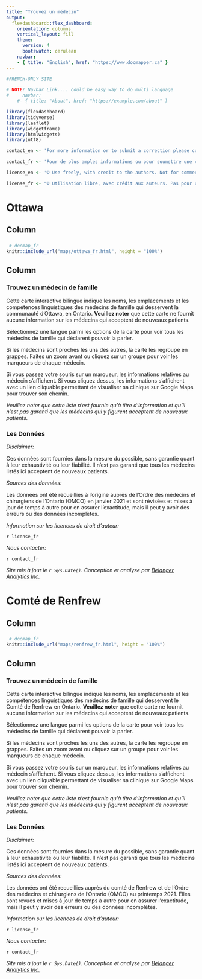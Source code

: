 ```yaml
---
title: "Trouvez un médecin"
output: 
  flexdashboard::flex_dashboard:
    orientation: columns
    vertical_layout: fill
    theme:
      version: 4
      bootswatch: cerulean
    navbar:
    - { title: "English", href: "https://www.docmapper.ca" }
---
```


```r
#FRENCH-ONLY SITE

# NOTE! Navbar Link.... could be easy way to do multi language
#     navbar:
    #- { title: "About", href: "https://example.com/about" }

library(flexdashboard)
library(tidyverse)
library(leaflet)
library(widgetframe)
library(htmlwidgets)
library(utf8)

contact_en <- 'For more information or to submit a correction please contact  [lbjerre@uottawa.ca](mailto:lbjerre@uottawa.ca).'

contact_fr <- 'Pour de plus amples informations ou pour soumettre une correction, veuillez contacter [lbjerre@uottawa.ca](mailto:lbjerre@uottawa.ca).'

license_en <- '© Use freely, with credit to the authors. Not for commercial use. Do not modify or translate without permission. This work is licensed under a [Creative Commons Attribution-NonCommercial-ShareAlike 4.0 International License](http://creativecommons.org/licenses/by-nc-sa/4.0/). Please contact [lbjerre@uottawa.ca](mailto:lbjerre@uottawa.ca) for more information.'

license_fr <- "© Utilisation libre, avec crédit aux auteurs. Pas pour usage commercial. Ne pas modifier ou traduire sans autorisation. Ce travail est sous licence [Creative Commons Attribution-NonCommercial-ShareAlike 4.0 International License](http://creativecommons.org/licenses/by-nc-sa/4.0/). Veuillez contacter [lbjerre@uottawa.ca](mailto:lbjerre@uottawa.ca) pour plus d'informations."

```

Ottawa {data-navmenu="Cartes des régions"}
=====================================  

Column {data-width=650}
-----------------------------------------------------------------------

### 

```r

 # docmap_fr
knitr::include_url("maps/ottawa_fr.html", height = "100%")

```

Column {data-width=350}
-----------------------------------------------------------------------


### Trouvez un médecin de famille 

Cette carte interactive bilingue indique les noms, les emplacements et les compétences linguistiques des médecins de famille qui desservent la communauté d'Ottawa, en Ontario. **Veuillez noter** que cette carte ne fournit aucune information sur les médecins qui acceptent de nouveaux patients.

Sélectionnez une langue parmi les options de la carte pour voir tous les médecins de famille qui déclarent pouvoir la parler.

Si les médecins sont proches les uns des autres, la carte les regroupe en grappes. Faites un zoom avant ou cliquez sur un groupe pour voir les marqueurs de chaque médecin.

Si vous passez votre souris sur un marqueur, les informations relatives au médecin s'affichent. Si vous cliquez dessus, les informations s'affichent avec un lien cliquable permettant de visualiser sa clinique sur Google Maps pour trouver son chemin.

*Veuillez noter que cette liste n'est fournie qu'à titre d'information et qu'il n'est pas garanti que les médecins qui y figurent acceptent de nouveaux patients.*


### Les Données

*Disclaimer:*  

Ces données sont fournies dans la mesure du possible, sans garantie quant à leur exhaustivité ou leur fiabilité. Il n'est pas garanti que tous les médecins listés ici acceptent de nouveaux patients.

*Sources des données:*

Les données ont été recueillies à l'origine auprès de l'Ordre des médecins et chirurgiens de l'Ontario (OMCO) en janvier 2021 et sont révisées et mises à jour de temps à autre pour en assurer l'exactitude, mais il peut y avoir des erreurs ou des données incomplètes. 

*Information sur les licences de droit d'auteur:*

`r license_fr`

*Nous contacter:*

`r contact_fr`

*Site mis à jour le `r Sys.Date()`. Conception et analyse par [Belanger Analytics Inc.](https://www.belangeranalytics.com)*




Comté de Renfrew {data-navmenu="Cartes des régions"}
=====================================  

Column {data-width=650}
-----------------------------------------------------------------------

### 

```r

 # docmap_fr
knitr::include_url("maps/renfrew_fr.html", height = "100%")

```

Column {data-width=350}
-----------------------------------------------------------------------


### Trouvez un médecin de famille 

Cette carte interactive bilingue indique les noms, les emplacements et les compétences linguistiques des médecins de famille qui desservent le Comté de Renfrew en Ontario. **Veuillez noter** que cette carte ne fournit aucune information sur les médecins qui acceptent de nouveaux patients.

Sélectionnez une langue parmi les options de la carte pour voir tous les médecins de famille qui déclarent pouvoir la parler.

Si les médecins sont proches les uns des autres, la carte les regroupe en grappes. Faites un zoom avant ou cliquez sur un groupe pour voir les marqueurs de chaque médecin.

Si vous passez votre souris sur un marqueur, les informations relatives au médecin s'affichent. Si vous cliquez dessus, les informations s'affichent avec un lien cliquable permettant de visualiser sa clinique sur Google Maps pour trouver son chemin.

*Veuillez noter que cette liste n'est fournie qu'à titre d'information et qu'il n'est pas garanti que les médecins qui y figurent acceptent de nouveaux patients.*


### Les Données

*Disclaimer:*  

Ces données sont fournies dans la mesure du possible, sans garantie quant à leur exhaustivité ou leur fiabilité. Il n'est pas garanti que tous les médecins listés ici acceptent de nouveaux patients.

*Sources des données:*

Les données ont été recueillies auprès du comté de Renfrew et de l'Ordre des médecins et chirurgiens de l'Ontario (OMCO) au printemps 2021. Elles sont revues et mises à jour de temps à autre pour en assurer l'exactitude, mais il peut y avoir des erreurs ou des données incomplètes. 

*Information sur les licences de droit d'auteur:*

`r license_fr`

*Nous contacter:*

`r contact_fr`

*Site mis à jour le `r Sys.Date()`. Conception et analyse par [Belanger Analytics Inc.](https://www.belangeranalytics.com)*
